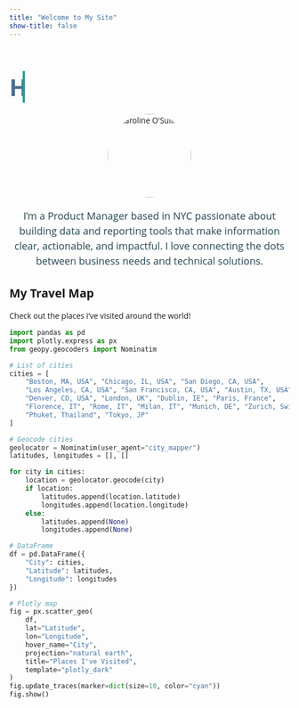```yaml
---
title: "Welcome to My Site"
show-title: false
---
```


<!-- Load Google Fonts -->
<link href="https://fonts.googleapis.com/css2?family=Open+Sans:wght@400;600;700&display=swap" rel="stylesheet">

<!-- Typing Animated Title -->
<h1 class="typing-title">Hi! I'm Caroline</h1>

<!-- Centered Circular Photo -->
<div style="text-align:center; margin-bottom:20px;">
  <img src="images/githubpic.JPG" alt="Caroline O'Sullivan" style="width:150px; height:150px; border-radius:50%; object-fit:cover;">
</div>

<!-- Intro Text -->
<p class="intro-text">
I'm a Product Manager based in NYC passionate about building data and reporting tools that make information clear, actionable, and impactful. I love connecting the dots between business needs and technical solutions.
</p>

<!-- Custom CSS for font, typing animation, and styling -->
<style>
/* Apply Open Sans */
body, h1, p {
  font-family: 'Open Sans', sans-serif;
}

/* Typing Animation */
.typing-title {
  color: #4d6d90;
  font-weight: 700;
  font-size: 3em;
  text-align: left;
  white-space: nowrap;
  overflow: hidden;
  border-right: 4px solid #2a9d8f; /* cursor effect */
  width: 16ch;
  animation: typing 3s steps(16, end) forwards, blink 0.75s step-end infinite;
  margin-bottom: 20px;
}

/* Animate the typing */
@keyframes typing {
  from { width: 0; }
  to { width: 16ch; } /* adjust to number of characters in your title */
}

/* Blinking cursor */
@keyframes blink {
  50% { border-color: transparent; }
}

/* Paragraph styling */
.intro-text {
  color: #264653;
  font-weight: 400;
  font-size: 18px;
  line-height: 1.5;
  max-width: 700px;
  margin: 0 auto;
  text-align: center;
}
</style>

## My Travel Map
Check out the places I've visited around the world!

```python
import pandas as pd
import plotly.express as px
from geopy.geocoders import Nominatim

# List of cities
cities = [
    "Boston, MA, USA", "Chicago, IL, USA", "San Diego, CA, USA",
    "Los Angeles, CA, USA", "San Francisco, CA, USA", "Austin, TX, USA",
    "Denver, CO, USA", "London, UK", "Dublin, IE", "Paris, France",
    "Florence, IT", "Rome, IT", "Milan, IT", "Munich, DE", "Zurich, Switzerland",
    "Phuket, Thailand", "Tokyo, JP"
]

# Geocode cities
geolocator = Nominatim(user_agent="city_mapper")
latitudes, longitudes = [], []

for city in cities:
    location = geolocator.geocode(city)
    if location:
        latitudes.append(location.latitude)
        longitudes.append(location.longitude)
    else:
        latitudes.append(None)
        longitudes.append(None)

# DataFrame
df = pd.DataFrame({
    "City": cities,
    "Latitude": latitudes,
    "Longitude": longitudes
})

# Plotly map
fig = px.scatter_geo(
    df,
    lat="Latitude",
    lon="Longitude",
    hover_name="City",
    projection="natural earth",
    title="Places I've Visited",
    template="plotly_dark"
)
fig.update_traces(marker=dict(size=10, color="cyan"))
fig.show()
```